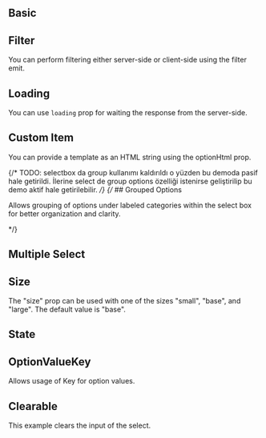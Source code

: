 
## Basic

<Basic />

## Filter

You can perform filtering either server-side or client-side using the filter emit.

<Filter />

## Loading

You can use `loading` prop for waiting the response from the server-side.

<Loading />

## Custom Item

You can provide a template as an HTML string using the optionHtml prop.

<CustomItem />

{/* TODO: selectbox da group kullanımı kaldırıldı o yüzden bu demoda pasif hale getirildi. İlerine select de group options özelliği istenirse geliştirilip bu demo aktif hale getirilebilir. */}
{/* ## Grouped Options

Allows grouping of options under labeled categories within the select box for better organization and clarity.

<GroupOption /> */}

## Multiple Select

<Multiple />

## Size

The "size" prop can be used with one of the sizes "small", "base", and "large". The default value is "base".

<Size />

## State

<State />

## OptionValueKey

Allows usage of Key for option values.

<OptionValueKey />

## Clearable

This example clears the input of the select.
<TkAlert header="Note" variant="warning" message="This feature works in conjunction with the `editable` prop set to `true`." filledlight />
<br/>
<Clearable />


